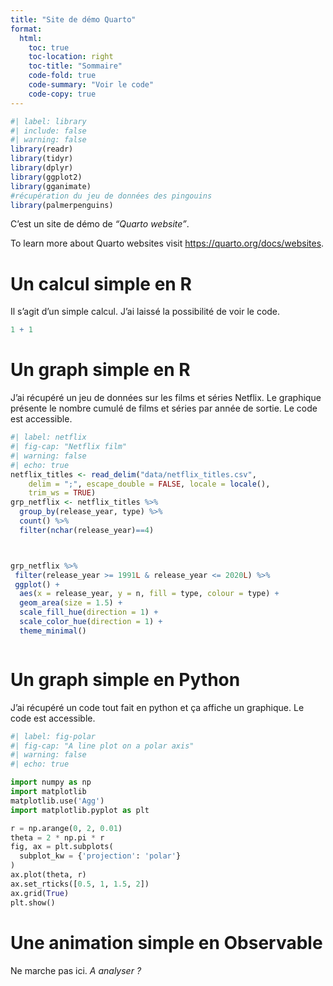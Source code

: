 ```yaml
---
title: "Site de démo Quarto"
format:
  html:
    toc: true
    toc-location: right
    toc-title: "Sommaire"
    code-fold: true
    code-summary: "Voir le code"
    code-copy: true
---
```


```r
#| label: library
#| include: false
#| warning: false
library(readr)
library(tidyr)
library(dplyr)
library(ggplot2)
library(gganimate)
#récupération du jeu de données des pingouins
library(palmerpenguins)
```

C'est un site de démo de *"Quarto website"*.

To learn more about Quarto websites visit <https://quarto.org/docs/websites>.

# Un calcul simple en R

Il s'agit d'un simple calcul. J'ai laissé la possibilité de voir le code.

```r
1 + 1
```

# Un graph simple en R

J'ai récupéré un jeu de données sur les films et séries Netflix. Le graphique présente le nombre cumulé de films et séries par année de sortie. Le code est accessible.

```r
#| label: netflix
#| fig-cap: "Netflix film"
#| warning: false
#| echo: true
netflix_titles <- read_delim("data/netflix_titles.csv", 
    delim = ";", escape_double = FALSE, locale = locale(), 
    trim_ws = TRUE)
grp_netflix <- netflix_titles %>% 
  group_by(release_year, type) %>% 
  count() %>% 
  filter(nchar(release_year)==4)



grp_netflix %>%
 filter(release_year >= 1991L & release_year <= 2020L) %>%
 ggplot() +
  aes(x = release_year, y = n, fill = type, colour = type) +
  geom_area(size = 1.5) +
  scale_fill_hue(direction = 1) +
  scale_color_hue(direction = 1) +
  theme_minimal()



```

# Un graph simple en Python

J'ai récupéré un code tout fait en python et ça affiche un graphique. Le code est accessible.

```python
#| label: fig-polar
#| fig-cap: "A line plot on a polar axis"
#| warning: false
#| echo: true

import numpy as np
import matplotlib
matplotlib.use('Agg')
import matplotlib.pyplot as plt

r = np.arange(0, 2, 0.01)
theta = 2 * np.pi * r
fig, ax = plt.subplots(
  subplot_kw = {'projection': 'polar'} 
)
ax.plot(theta, r)
ax.set_rticks([0.5, 1, 1.5, 2])
ax.grid(True)
plt.show()
```

# Une animation simple en Observable

Ne marche pas ici. *A analyser ?*
